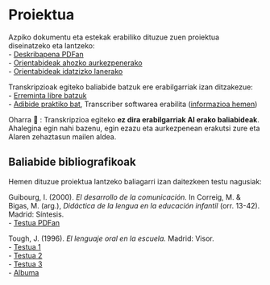 # Proiektua

Azpiko dokumentu eta estekak erabiliko dituzue zuen proiektua diseinatzeko eta lantzeko:\
- [Deskribapena PDFan](../beste/Proiektua/Deskribapena-dokumentua.pdf)\
- [Orientabideak ahozko aurkezpenerako](../beste/Proiektua/Proiektua-Orientabideak_ahozko_aurkezpenerako.pdf)\
- [Orientabideak idatzizko lanerako](../beste/Proiektua/Proiektua-Orientabideak_idatzizko_lanerako.pdf)

Transkripzioak egiteko baliabide batzuk ere erabilgarriak izan ditzakezue:\
- [Erreminta libre batzuk](https://bosgarrena.blogspot.com/2019/10/transkripzioak-egiteko-erreminta-libre.html)\
- [Adibide praktiko bat](../beste/Proiektua/senior_.html), Transcriber softwarea erabilita ([informazioa hemen](https://trans.sourceforge.net/en/presentation.php))

Oharra 🛑 : Transkripzioa egiteko **ez dira erabilgarriak AI erako baliabideak**. Ahalegina egin nahi bazenu, egin ezazu eta aurkezpenean erakutsi zure eta AIaren zehaztasun mailen aldea.

## Baliabide bibliografikoak {.unnumbered}

Hemen dituzue proiektua lantzeko baliagarri izan daitezkeen testu nagusiak:

Guibourg, I. (2000). *El desarrollo de la comunicación.* In Correig, M. & Bigas, M. (arg.), *Didáctica de la lengua en la educación infantil* (orr. 13-42). Madrid: Síntesis.\
- [Testua PDFan](../beste/Proiektua/GUIBOURG_El_desarrollo_de_la_comunicacion.pdf)

Tough, J. (1996). *El lenguaje oral en la escuela.* Madrid: Visor.\
- [Testua 1](../beste/Proiektua/TOUGH_El%20uso%20del%20lenguaje%20en%20los%20ninos.pdf)\
- [Testua 2](../beste/Proiektua/TOUGH_como%20hacer%20una%20valoracion%20del%20uso%20del%20lenguaje%20en%20el%20nino.pdf)\
- [Testua 3](../beste/Proiektua/TOUGH_utilizacion%20de%20los%20cuadernillos%20de%20dibujos.pdf)\
- [Albuma](../beste/Proiektua/TOUGH_Katutxo_beltza-irudiak.pdf)